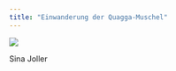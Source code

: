 ```yaml
---
title: "Einwanderung der Quagga-Muschel"
---
```



::: {#fig-gr}
![](assets/SinaJoller.png)

Sina Joller

:::


